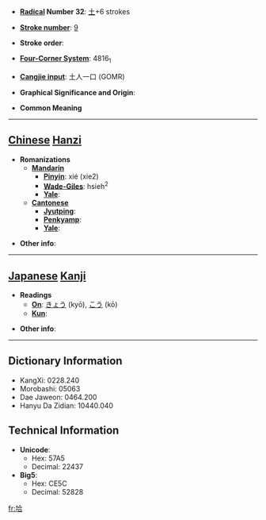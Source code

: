 * '''[[Wiktionary:Chinese radical index| Radical]] Number 32''': [[Wiktionary:Chinese radical index 土|土]]+6 strokes

* '''[[Wiktionary:Chinese total strokes index|Stroke number]]''': [[Wiktionary:Chinese total strokes index 9|9]]

* '''Stroke order''': 

* '''[[Wiktionary:Chinese four corner index|Four-Corner System]]''': 4816<sub>1</sub>

* '''[[Wiktionary:Chinese Cangjie index|Cangjie input]]''': 土人一口 (GOMR)

* '''Graphical Significance and Origin''': 

* '''Common Meaning'''

----

== [[Chinese]] [[Hanzi]] ==

* '''Romanizations'''
** '''[[Mandarin]]'''
*** '''[[Pinyin]]''': xié (xie2)
*** '''[[Wade-Giles]]''': hsieh<sup>2</sup>
*** '''[[Yale]]''': 
** '''[[Cantonese]]'''
*** '''[[Jyutping]]''':
*** '''[[Penkyamp]]''': 
*** '''[[Yale]]''': 

* '''Other info''': 

----

== [[Japanese]] [[Kanji]] ==

* '''Readings'''
** '''[[On]]''': [[きょう]] (kyō), [[こう]] (kō)
** '''[[Kun]]''': 

* '''Other info''':  

----

== Dictionary Information ==

* KangXi: 0228.240
* Morobashi: 05063
* Dae Jaweon: 0464.200
* Hanyu Da Zidian: 10440.040

== Technical Information ==

* '''Unicode''':
** Hex: 57A5
** Decimal: 22437
* '''Big5''':
** Hex: CE5C
** Decimal: 52828

[[fr:垥]]